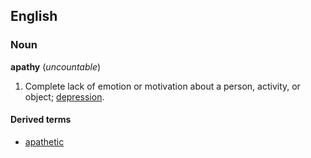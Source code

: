 ==English==
===Noun===
'''apathy''' (''uncountable'')

#Complete lack of emotion or motivation about a person, activity, or object; [[depression]].

====Derived terms====
*[[apathetic]]<!-- adj -->